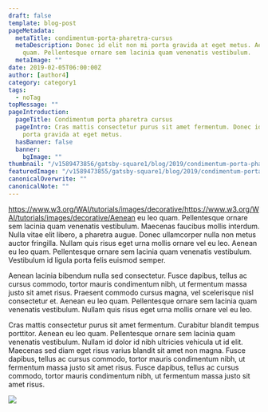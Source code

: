 ```yaml
---
draft: false
template: blog-post
pageMetadata:
  metaTitle: condimentum-porta-pharetra-cursus
  metaDescription: Donec id elit non mi porta gravida at eget metus. Aenean eu leo
    quam. Pellentesque ornare sem lacinia quam venenatis vestibulum.
  metaImage: ""
date: 2019-02-05T06:00:00Z
author: [author4]
category: category1
tags:
  - noTag
topMessage: ""
pageIntroduction:
  pageTitle: Condimentum porta pharetra cursus
  pageIntro: Cras mattis consectetur purus sit amet fermentum. Donec id elit non mi
    porta gravida at eget metus.
  hasBanner: false
  banner:
    bgImage: ""
thumbnail: "/v1589473856/gatsby-square1/blog/2019/condimentum-porta-pharetra-cursus/sample-image-5_v5w0ya.jpg"
featuredImage: "/v1589473855/gatsby-square1/blog/2019/condimentum-porta-pharetra-cursus/sample-image-4_kgw4sh.jpg"
canonicalOverwrite: ""
canonicalNote: ""
---
```


https://www.w3.org/WAI/tutorials/images/decorative/https://www.w3.org/WAI/tutorials/images/decorative/Aenean eu leo quam. Pellentesque ornare sem lacinia quam venenatis vestibulum. Maecenas faucibus mollis interdum. Nulla vitae elit libero, a pharetra augue. Donec ullamcorper nulla non metus auctor fringilla. Nullam quis risus eget urna mollis ornare vel eu leo. Aenean eu leo quam. Pellentesque ornare sem lacinia quam venenatis vestibulum. Vestibulum id ligula porta felis euismod semper.

Aenean lacinia bibendum nulla sed consectetur. Fusce dapibus, tellus ac cursus commodo, tortor mauris condimentum nibh, ut fermentum massa justo sit amet risus. Praesent commodo cursus magna, vel scelerisque nisl consectetur et. Aenean eu leo quam. Pellentesque ornare sem lacinia quam venenatis vestibulum. Nullam quis risus eget urna mollis ornare vel eu leo.

Cras mattis consectetur purus sit amet fermentum. Curabitur blandit tempus porttitor. Aenean eu leo quam. Pellentesque ornare sem lacinia quam venenatis vestibulum. Nullam id dolor id nibh ultricies vehicula ut id elit. Maecenas sed diam eget risus varius blandit sit amet non magna. Fusce dapibus, tellus ac cursus commodo, tortor mauris condimentum nibh, ut fermentum massa justo sit amet risus. Fusce dapibus, tellus ac cursus commodo, tortor mauris condimentum nibh, ut fermentum massa justo sit amet risus.

![](https://res.cloudinary.com/glinkaco/image/upload/v1589473855/gatsby-square1/blog/2019/condimentum-porta-pharetra-cursus/sample-image-6_p0edc5.jpg)
